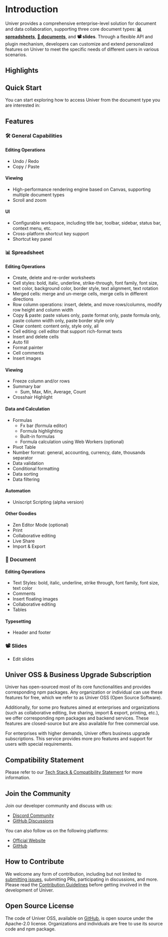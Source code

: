 
# Introduction

Univer provides a comprehensive enterprise-level solution for document and data collaboration, supporting three core document types: [**📊 spreadsheets**](/guides/sheets), [**📝 documents**](/guides/docs), and **📽️ slides**. Through a flexible API and plugin mechanism, developers can customize and extend personalized features on Univer to meet the specific needs of different users in various scenarios.

## Highlights

<FeatureBox />

## Quick Start

You can start exploring how to access Univer from the document type you are interested in:

<Cards>
  <Cards.Card icon="📝" title="Documents" href="/guides/docs" />
  <Cards.Card icon="📊" title="Spreadsheets" href="/guides/sheets" />
</Cards>

## Features

### 🛠 General Capabilities

#### Editing Operations

- Undo / Redo
- Copy / Paste

#### Viewing

- High-performance rendering engine based on Canvas, supporting multiple document types
- Scroll and zoom

#### UI

- Configurable workspace, including title bar, toolbar, sidebar, status bar, context menu, etc.
- Cross-platform shortcut key support
- Shortcut key panel

### 📊 Spreadsheet

#### Editing Operations

- Create, delete and re-order worksheets
- Cell styles: bold, italic, underline, strike-through, font family, font size, text color, background color, border style, text alignment, text rotation
- Merged cells: merge and un-merge cells, merge cells in different directions
- Row column operations: insert, delete, and move rows/columns, modify row height and column width
- Copy & paste: paste values only, paste format only, paste formula only, paste column width only, paste border style only
- Clear content: content only, style only, all
- Cell editing: cell editor that support rich-format texts
- Insert and delete cells
- Auto fill
- Format painter
- Cell comments
- Insert images

#### Viewing

- Freeze column and/or rows
- Summary bar
  - Sum, Max, Min, Average, Count
- Crosshair Highlight

#### Data and Calculation

- Formulas
  - Fx bar (formula editor)
  - Formula highlighting
  - Built-in formulas
  - Formula calculation using Web Workers (optional)
- Pivot Table
- Number format: general, accounting, currency, date, thousands separator
- Data validation
- Conditional formatting
- Data sorting
- Data filtering

#### Automation

- Uniscript Scripting (alpha version)

#### Other Goodies

- Zen Editor Mode (optional)
- Print
- Collaborative editing
- Live Share
- Import & Export

### 📝 Document

#### Editing Operations

- Text Styles: bold, italic, underline, strike through, font family, font size, text color
- Comments
- Insert floating images
- Collaborative editing
- Tables

#### Typesetting

- Header and footer

### 📽️ Slides

- Edit slides

## Univer OSS & Business Upgrade Subscription

Univer has open-sourced most of its core functionalities and provides corresponding npm packages. Any organization or individual can use these features for free, which we refer to as Univer OSS (Open Source Software).

Additionally, for some pro features aimed at enterprises and organizations (such as collaborative editing, live sharing, import & export, printing, etc.), we offer corresponding npm packages and backend services. These features are closed-source but are also available for free commercial use.

For enterprises with higher demands, Univer offers business upgrade subscriptions. This service provides more pro features and support for users with special requirements.

## Compatibility Statement

Please refer to our [Tech Stack & Compatibility Statement](/introduction/compatibility) for more information.

## Join the Community

Join our developer community and discuss with us:

- [Discord Community](https://discord.gg/XPGnMBmpd6)
- [GitHub Discussions](https://github.com/dream-num/univer/discussions)

You can also follow us on the following platforms:

- [Official Website](https://univer.ai)
- [GitHub](https://github.com/dream-num/univer)

## How to Contribute

We welcome any form of contribution, including but not limited to [submitting issues](https://github.com/dream-num/univer/issues/new/choose), submitting PRs, participating in discussions, and more. Please read the [Contribution Guidelines](https://github.com/dream-num/univer/blob/dev/CONTRIBUTING.md) before getting involved in the development of Univer.

## Open Source License

The code of Univer OSS, available on [GitHub](https://github.com/dream-num/univer), is open source under the Apache-2.0 license. Organizations and individuals are free to use its source code and npm package.

